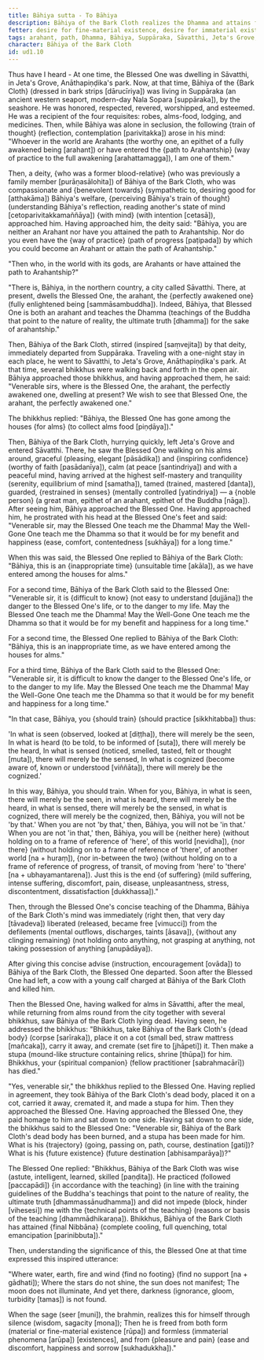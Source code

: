 ```yaml
---
title: Bāhiya sutta - To Bāhiya
description: Bāhiya of the Bark Cloth realizes the Dhamma and attains final Nibbāna immediately after receiving a concise teaching from the Buddha.
fetter: desire for fine-material existence, desire for immaterial existence, conceit, restlessness, ignorance
tags: arahant, path, Dhamma, Bāhiya, Suppāraka, Sāvatthi, Jeta's Grove, Anāthapiṇḍika's park, alms, death, cremation, stupa, final Nibbāna, seen, heard, sensed, cognized, ud, ud1
character: Bāhiya of the Bark Cloth
id: ud1.10
---
```


Thus have I heard - At one time, the Blessed One was dwelling in Sāvatthi, in Jeta's Grove, Anāthapiṇḍika's park. Now, at that time, Bāhiya of the \{Bark Cloth} (dressed in bark strips [dārucīriya]) was living in Suppāraka (an ancient western seaport, modern-day Nala Sopara [suppāraka]), by the seashore. He was honored, respected, revered, worshipped, and esteemed. He was a recipient of the four requisites: robes, alms-food, lodging, and medicines. Then, while Bāhiya was alone in seclusion, the following \{train of thought} (reflection, contemplation [parivitakka]) arose in his mind: "Whoever in the world are Arahants (the worthy one, an epithet of a fully awakened being [arahant]) or have entered the \{path to Arahantship} (way of practice to the full awakening [arahattamagga]), I am one of them."

Then, a deity, \{who was a former blood-relative} (who was previously a family member [purāṇasālohita]) of Bāhiya of the Bark Cloth, who was compassionate and \{benevolent towards} (sympathetic to, desiring good for [atthakāma]) Bāhiya's welfare, \{perceiving Bāhiya's train of thought} (understanding Bāhiya's reflection, reading another's state of mind [cetoparivitakkamaññāya]) \{with mind} (with intention [cetasā]), approached him. Having approached him, the deity said: "Bāhiya, you are neither an Arahant nor have you attained the path to Arahantship. Nor do you even have the \{way of practice} (path of progress [paṭipada]) by which you could become an Arahant or attain the path of Arahantship."

"Then who, in the world with its gods, are Arahants or have attained the path to Arahantship?"

"There is, Bāhiya, in the northern country, a city called Sāvatthi. There, at present, dwells the Blessed One, the arahant, the \{perfectly awakened one} (fully enlightened being [sammāsambuddha]). Indeed, Bāhiya, that Blessed One is both an arahant and teaches the Dhamma (teachings of the Buddha that point to the nature of reality, the ultimate truth [dhamma]) for the sake of arahantship."

Then, Bāhiya of the Bark Cloth, stirred (inspired [saṃvejita]) by that deity, immediately departed from Suppāraka. Traveling with a one-night stay in each place, he went to Sāvatthi, to Jeta's Grove, Anāthapiṇḍika's park. At that time, several bhikkhus were walking back and forth in the open air. Bāhiya approached those bhikkhus, and having approached them, he said: "Venerable sirs, where is the Blessed One, the arahant, the perfectly awakened one, dwelling at present? We wish to see that Blessed One, the arahant, the perfectly awakened one."

The bhikkhus replied: "Bāhiya, the Blessed One has gone among the houses \{for alms} (to collect alms food [piṇḍāya])."

Then, Bāhiya of the Bark Cloth, hurrying quickly, left Jeta's Grove and entered Sāvatthi. There, he saw the Blessed One walking on his alms around, graceful (pleasing, elegant [pāsādika]) and \{inspiring confidence} (worthy of faith [pasādanīya]), calm (at peace [santindriya]) and with a peaceful mind, having arrived at the highest self-mastery and tranquility (serenity, equilibrium of mind [samatha]), tamed (trained, mastered [danta]), guarded, \{restrained in senses} (mentally controlled [yatindriya]) — a \{noble person} (a great man, epithet of an arahant, epithet of the Buddha [nāga]). After seeing him, Bāhiya approached the Blessed One. Having approached him, he prostrated with his head at the Blessed One's feet and said: "Venerable sir, may the Blessed One teach me the Dhamma! May the Well-Gone One teach me the Dhamma so that it would be for my benefit and happiness (ease, comfort, contentedness [sukhāya]) for a long time."

When this was said, the Blessed One replied to Bāhiya of the Bark Cloth: "Bāhiya, this is an \{inappropriate time} (unsuitable time [akāla]), as we have entered among the houses for alms."

For a second time, Bāhiya of the Bark Cloth said to the Blessed One: "Venerable sir, it is \{difficult to know} (not easy to understand [dujjāna]) the danger to the Blessed One's life, or to the danger to my life. May the Blessed One teach me the Dhamma! May the Well-Gone One teach me the Dhamma so that it would be for my benefit and happiness for a long time."

For a second time, the Blessed One replied to Bāhiya of the Bark Cloth: "Bāhiya, this is an inappropriate time, as we have entered among the houses for alms."

For a third time, Bāhiya of the Bark Cloth said to the Blessed One: "Venerable sir, it is difficult to know the danger to the Blessed One's life, or to the danger to my life. May the Blessed One teach me the Dhamma! May the Well-Gone One teach me the Dhamma so that it would be for my benefit and happiness for a long time."

"In that case, Bāhiya, you \{should train} (should practice [sikkhitabba]) thus:

'In what is seen (observed, looked at [diṭṭha]), there will merely be the seen,
In what is heard (to be told, to be informed of [suta]), there will merely be the heard,
In what is sensed (noticed, smelled, tasted, felt or thought [muta]), there will merely be the sensed,
In what is cognized (become aware of, known or understood [viññāta]), there will merely be the cognized.'

In this way, Bāhiya, you should train. When for you, Bāhiya, in what is seen, there will merely be the seen, in what is heard, there will merely be the heard, in what is sensed, there will merely be the sensed, in what is cognized, there will merely be the cognized, then, Bāhiya, you will not be 'by that.' When you are not 'by that,' then, Bāhiya, you will not be 'in that.' When you are not 'in that,' then, Bāhiya, you will be \{neither here} (without holding on to a frame of reference of 'here', of this world [nevidha]), \{nor there} (without holding on to a frame of reference of 'there', of another world [na + huraṃ]), \{nor in-between the two} (without holding on to a frame of reference of progress, of transit, of moving from 'here' to 'there' [na + ubhayamantarena]). Just this is the end \{of suffering} (mild suffering, intense suffering, discomfort, pain, disease, unpleasantness, stress, discontentment, dissatisfaction [dukkhassa])."

Then, through the Blessed One's concise teaching of the Dhamma, Bāhiya of the Bark Cloth's mind was immediately (right then, that very day [tāvadeva]) liberated (released, became free [vimucci]) from the defilements (mental outflows, discharges, taints [āsava]), \{without any clinging remaining} (not holding onto anything, not grasping at anything, not taking possession of anything [anupādāya]).

After giving this concise advise (instruction, encouragement [ovāda]) to Bāhiya of the Bark Cloth, the Blessed One departed. Soon after the Blessed One had left, a cow with a young calf charged at Bāhiya of the Bark Cloth and killed him.

Then the Blessed One, having walked for alms in Sāvatthi, after the meal, while returning from alms round from the city together with several bhikkhus, saw Bāhiya of the Bark Cloth lying dead. Having seen, he addressed the bhikkhus: "Bhikkhus, take Bāhiya of the Bark Cloth's \{dead body} (corpse [sarīraka]), place it on a cot (small bed, straw mattress [mañcaka]), carry it away, and cremate (set fire to [jhāpeti]) it. Then make a stupa (mound-like structure containing relics, shrine [thūpa]) for him. Bhikkhus, your \{spiritual companion} (fellow practitioner [sabrahmacārī]) has died."

"Yes, venerable sir," the bhikkhus replied to the Blessed One. Having replied in agreement, they took Bāhiya of the Bark Cloth's dead body, placed it on a cot, carried it away, cremated it, and made a stupa for him. Then they approached the Blessed One. Having approached the Blessed One, they paid homage to him and sat down to one side. Having sat down to one side, the bhikkhus said to the Blessed One: "Venerable sir, Bāhiya of the Bark Cloth's dead body has been burned, and a stupa has been made for him. What is his \{trajectory} (going, passing on, path, course, destination [gati])? What is his \{future existence} (future destination [abhisamparāya])?"

The Blessed One replied: "Bhikkhus, Bāhiya of the Bark Cloth was wise (astute, intelligent, learned, skilled [paṇḍita]). He practiced (followed [paccapādi]) \{in accordance with the teaching} (in line with the training guidelines of the Buddha's teachings that point to the nature of reality, the ultimate truth [dhammassānudhamma]) and did not impede (block, hinder [vihesesi]) me with the \{technical points of the teaching} (reasons or basis of the teaching [dhammādhikaraṇa]). Bhikkhus, Bāhiya of the Bark Cloth has attained \{final Nibbāna} (complete cooling, full quenching, total emancipation [parinibbuta])."

Then, understanding the significance of this, the Blessed One at that time expressed this inspired utterance:

"Where water, earth,
fire and wind \{find no footing} (find no support [na + gādhati]);
Where the stars do not shine,
the sun does not manifest;
The moon does not illuminate,
And yet there, darkness (ignorance, gloom, turbidity [tamas]) is not found.

When the sage (seer [muni]), the brahmin,
realizes this for himself through silence (wisdom, sagacity [mona]);
Then he is freed from both form (material or fine-material existence [rūpa]) and formless (immaterial phenomena [arūpa]) [existences],
and from \{pleasure and pain} (ease and discomfort, happiness and sorrow [sukhadukkha])."
